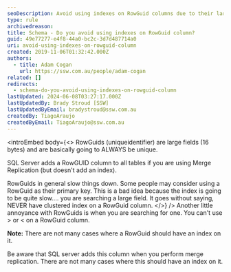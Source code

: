```yaml
---
seoDescription: Avoid using indexes on RowGuid columns due to their large size and lack of suitability for indexing, making searches slow and inefficient.
type: rule
archivedreason:
title: Schema - Do you avoid using indexes on RowGuid column?
guid: 49e77277-e4f8-44a0-bc2c-3d7d487714a0
uri: avoid-using-indexes-on-rowguid-column
created: 2019-11-06T01:32:42.000Z
authors:
  - title: Adam Cogan
    url: https://ssw.com.au/people/adam-cogan
related: []
redirects:
  - schema-do-you-avoid-using-indexes-on-rowguid-column
lastUpdated: 2024-06-08T03:27:17.000Z
lastUpdatedBy: Brady Stroud [SSW]
lastUpdatedByEmail: bradystroud@ssw.com.au
createdBy: TiagoAraujo
createdByEmail: TiagoAraujo@ssw.com.au
---
```


<introEmbed
  body={<>
RowGuids (uniqueidentifier) are large fields (16 bytes) and are basically going to ALWAYS be unique.

SQL Server adds a RowGUID column to all tables if you are using Merge Replication (but doesn't add an index).

RowGuids in general slow things down. Some people may consider using a RowGuid as their primary key. This is a bad idea because the index is going to be quite slow.... you are searching a large field. It goes without saying, NEVER have clustered index on a RowGuid column.
  </>}
/>
Another little annoyance with RowGuids is when you are searching for one. You can't use &gt; or &lt; on a RowGuid column.

**Note:** There are not many cases where a RowGuid should have an index on it.

Be aware that SQL server adds this column when you perform merge replication. There are not many cases where this should have an index on it.
